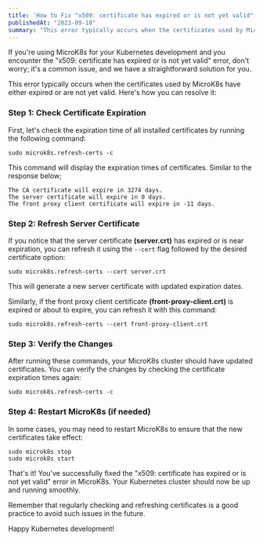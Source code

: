 ```yaml
---
title: 'How to Fix "x509: certificate has expired or is not yet valid" Error in MicroK8s'
publishedAt: "2023-09-18"
summary: "This error typically occurs when the certificates used by MicroK8s have either expired or are not yet valid."
---
```


If you're using MicroK8s for your Kubernetes development and you encounter the "x509: certificate has expired or is not yet valid" error, don't worry; it's a common issue, and we have a straightforward solution for you.

This error typically occurs when the certificates used by MicroK8s have either expired or are not yet valid. Here's how you can resolve it:

### Step 1: Check Certificate Expiration

First, let's check the expiration time of all installed certificates by running the following command:

```
sudo microk8s.refresh-certs -c
```

This command will display the expiration times of certificates. Similar to the response below;

```
The CA certificate will expire in 3274 days.
The server certificate will expire in 0 days.
The front proxy client certificate will expire in -11 days.
```

### Step 2: Refresh Server Certificate

If you notice that the server certificate **(server.crt)** has expired or is near expiration, you can refresh it using the `--cert` flag followed by the desired certificate option:

```
sudo microk8s.refresh-certs --cert server.crt
```

This will generate a new server certificate with updated expiration dates.

Similarly, if the front proxy client certificate **(front-proxy-client.crt)** is expired or about to expire, you can refresh it with this command:

```
sudo microk8s.refresh-certs --cert front-proxy-client.crt
```

### Step 3: Verify the Changes

After running these commands, your MicroK8s cluster should have updated certificates. You can verify the changes by checking the certificate expiration times again:

```
sudo microk8s.refresh-certs -c
```

### Step 4: Restart MicroK8s (if needed)

In some cases, you may need to restart MicroK8s to ensure that the new certificates take effect:

```
sudo microk8s stop
sudo microk8s start
```

That's it! You've successfully fixed the "x509: certificate has expired or is not yet valid" error in MicroK8s. Your Kubernetes cluster should now be up and running smoothly.

Remember that regularly checking and refreshing certificates is a good practice to avoid such issues in the future.

Happy Kubernetes development!
